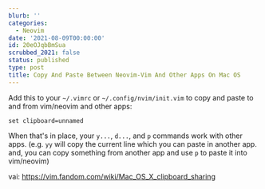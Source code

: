 ```yaml
---
blurb: ''
categories:
  - Neovim
date: '2021-08-09T00:00:00'
id: 20eOJqbBmSua
scrubbed_2021: false
status: published
type: post
title: Copy And Paste Between Neovim-Vim And Other Apps On Mac OS
---
```


Add this to your `~/.vimrc` or `~/.config/nvim/init.vim` to copy and paste to and from vim/neovim and other apps:

```
set clipboard=unnamed
```

When that's in place, your `y...`, `d...`, and `p` commands work with other apps. (e.g. `yy` will copy the current line which you can paste in another app. and, you can copy something from another app and use `p` to paste it into vim/neovim)

vai: https://vim.fandom.com/wiki/Mac_OS_X_clipboard_sharing
